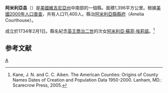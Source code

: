 {{Link style|time=2015-12-12T06:12:42+00:00}}
{{noteTA
|G1=USState
}}
{{Infobox U.S. County|
 county  = 阿米利亞縣|
 state = 維吉尼亞州 |
 en county  = Amelia County|
 en state = Virginia |
 seal = Amelia Seal.gif |
 map = Map of Virginia highlighting Amelia County.svg|
 map size = 250|
 founded = 1735年|
 seat = [[:en:Amelia,_Virginia|Amelia]] | 
 area_total_sq_mi =359 |
 area_water_sq_mi =2 |
 area percentage = 0.49% |
 census yr = 2000|
 pop = 11400 |
 density_km2 =12|
 web = www.ameliava.com|
|}}
'''阿米利亞县'''（{{lang-en|Amelia County}}）是[[美國|美國]][[維吉尼亞州|維吉尼亞州]]中南部的一個縣。面積1,396平方公里。根據[[美國2000年人口普查|美國2000年人口普查]]，共有人口11,400人。縣治[[阿米利亞縣縣府|阿米利亞縣縣府]]（Amelia Courthouse）。

成立於1734年2月1日。縣名紀念[[英國君主列表|英王]][[喬治二世_(英國)|喬治二世]]的次女[[阿米利亞·蘇菲·埃莉諾|阿米利亞·蘇菲·埃莉諾]]。<ref>Kane, J. N. and C. C. Aiken. The American Counties: Origins of County Names Dates of Creation and Population Data 1950-2000. Lanham, MD.: Scarecrow Press, 2005.</ref>

== 参考文献 ==
<div class="references-small">
<references />
</div>
{{弗吉尼亚州}}
[[Category:維吉尼亞州縣|A]]